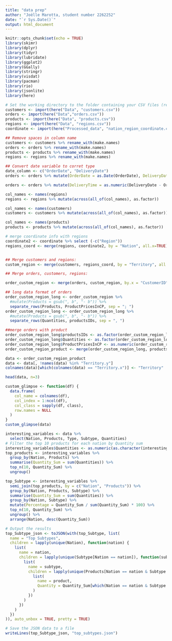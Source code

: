 ```yaml
---
title: "data prep"
author: "Joëlle Marotta, student number 2262252"
date: "`r Sys.Date()`"
output: html_document
---
```


```r
knitr::opts_chunk$set(echo = TRUE)
library(skimr)
library(dplyr)
library(tidyr)
library(lubridate)
library(ggplot2)
library(GGally)
library(stringr)
library(visdat)
library(pacman)
library(rio)
library(jsonlite)
library(here)
```

```r
# Set the working directory to the folder containing your CSV files (relative path)
customers <- import(here("Data", "customers.csv"))
orders <- import(here("Data","orders.csv"))
products <- import(here("Data", "products.csv"))
regions <- import(here("Data", "regions.csv"))
coordinate <- import(here("Processed_data", "nation_region_coordinate.csv" ))
```


```r
## Remove spaces in column name
customers <- customers %>% rename_with(make.names)
orders <- orders %>% rename_with(make.names)
products <- products %>% rename_with(make.names)
regions <- regions %>% rename_with(make.names)

## Convert date variable to corret type
date_column <- c("OrderDate", "DeliveryDate")
orders <- orders %>% mutate(OrderDate = as.Date(OrderDate), DeliveryDate = as.Date(DeliveryDate))

orders <- orders %>% mutate(DeliveryTime = as.numeric(DeliveryDate - OrderDate))

col_names <- names(regions)
regions <- regions %>% mutate(across(all_of(col_names), as.factor))

col_names <- names(customers)
customers <- customers %>% mutate(across(all_of(col_names), as.factor))

col_names <- names(products)
products <- products %>% mutate(across(all_of(col_names), as.factor))

# merge coordinate info with regions
coordinate2 <- coordinate %>% select (-c("Region"))
regions_coord <- merge(regions, coordinate2, by = "Nation", all.x=TRUE)


## Merge customers and regions:
custom_region <- merge(customers, regions_coord, by = "Territory", all.x = TRUE)

## Merge orders, customers, regions:

order_custom_region <- merge(orders, custom_region, by.x = "CustomerID", by.y = "Account.Code", all.x = TRUE)

## long data format of orders
order_custom_region_long <- order_custom_region %>% 
  #mutate(Products = gsub(", b", "- b")) %>%
  separate_rows(Products, ProductPricesInCP, sep = "; ")
order_custom_region_long <- order_custom_region_long %>% 
  #mutate(Products = gsub(", b", "- b")) %>%
  separate_rows(Quantities, productsIDs, sep = ", ")

##merge orders with product
order_custom_region_long$productsIDs <- as.factor(order_custom_region_long$productsIDs)
order_custom_region_long$Quantities <- as.factor(order_custom_region_long$Quantities)
order_custom_region_long$ProductPricesInCP <- as.numeric(order_custom_region_long$ProductPricesInCP)
order_custom_region_product <- merge(order_custom_region_long, products, by.x = "productsIDs", by.y = "product_code", all.x = TRUE)
```

```r
data <- order_custom_region_product
data <- data[, !names(data) %in% "Territory.y"]
colnames(data)[which(colnames(data) == "Territory.x")] <- "Territory"
```

```r
head(data, n=3)
```

```r
custom_glimpse <- function(df) {
  data.frame(
    col_name = colnames(df),
    col_index = 1:ncol(df),
    col_class = sapply(df, class),
    row.names = NULL
  )
}
custom_glimpse(data)
```



```r
interesting_variables <- data %>%
  select(Nation, Products, Type, Subtype, Quantities)
# Filter the top 10 products for each nation by Quantity sum
interesting_variables$Quantities <- as.numeric(as.character(interesting_variables$Quantities))
top_products <- interesting_variables %>%
  group_by(Nation, Products) %>%
  summarise(Quantity_Sum = sum(Quantities)) %>%
  top_n(10, Quantity_Sum) %>%
  ungroup()
```


```r
top_Subtype <- interesting_variables %>%
  semi_join(top_products, by = c("Nation", "Products")) %>%
  group_by(Nation, Products, Subtype) %>%
  summarise(Quantity_Sum = sum(Quantities)) %>%
  group_by(Nation, Subtype) %>%
  mutate(Percentage = Quantity_Sum / sum(Quantity_Sum) * 100) %>%
  top_n(10, Quantity_Sum) %>%
  ungroup() %>%
  arrange(Nation, desc(Quantity_Sum))
```

```r
# Output the results
top_Subtype_json <- toJSON(with(top_Subtype, list(
  name = "Top Subtypes",
  children = lapply(unique(Nation), function(nation) {
    list(
      name = nation,
      children = lapply(unique(Subtype[Nation == nation]), function(subtype) {
        list(
          name = subtype,
          children = lapply(unique(Products[Nation == nation & Subtype == subtype]), function(product) {
            list(
              name = product,
              Quantity = Quantity_Sum[which(Nation == nation & Subtype == subtype & Products == product)]
            )
          })
        )
      })
    )
  })
)), auto_unbox = TRUE, pretty = TRUE)

# Save the JSON data to a file
writeLines(top_Subtype_json, "top_subtypes.json")
```



